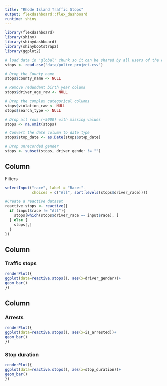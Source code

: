 ```yaml
---
title: "Rhode Island Traffic Stops"
output: flexdashboard::flex_dashboard
runtime: shiny
---
```


```r
library(flexdashboard)
library(shiny)
library(shinydashboard)
library(shinybootstrap2)
library(ggplot2)

# load data in 'global' chunk so it can be shared by all users of the dashboard
stops <- read.csv("data/police_project.csv")

# Drop the County name
stops$county_name <- NULL

# Remove redundant birth year column
stops$driver_age_raw <- NULL

# Drop the complex categorical columns
stops$violation_raw <- NULL
stops$search_type <- NULL

# Drop all rows (~5000) with missing values
stops <- na.omit(stops)

# Convert the date column to date type
stops$stop_date <- as.Date(stops$stop_date)

# Drop unrecorded gender
stops <- subset(stops, driver_gender != "")
```

Column {.sidebar}
-----------------------------------------------------------------------

Filters

```r
selectInput("race", label = "Race:",
            choices = c("All", sort(levels(stops$driver_race))))

#Create a reactive dataset
reactive.stops <- reactive({
  if (input$race != "All"){
    stops[which(stops$driver_race == input$race), ]
  } else {
    stops[,]
  }
})
```

Column
-----------------------------------------------------------------------

### Traffic stops

```r
renderPlot({
ggplot(data=reactive.stops(), aes(x=driver_gender))+
geom_bar()
})
```

Column
-----------------------------------------------------------------------

### Arrests

```r
renderPlot({
ggplot(data=reactive.stops(), aes(x=is_arrested))+
geom_bar()
})
```

### Stop duration

```r
renderPlot({
ggplot(data=reactive.stops(), aes(x=stop_duration))+
geom_bar()
})
```



